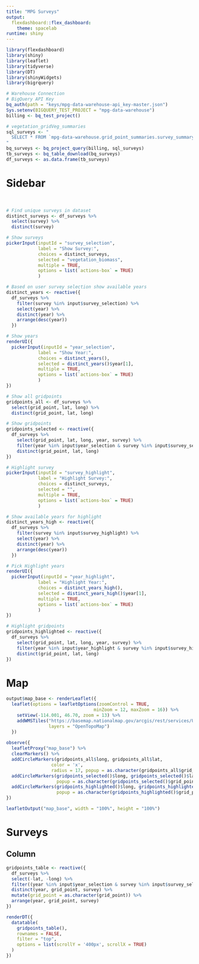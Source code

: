 ```yaml
---
title: "MPG Surveys"
output:
  flexdashboard::flex_dashboard: 
    theme: spacelab
runtime: shiny
---
```


```r
library(flexdashboard)
library(shiny)
library(leaflet)
library(tidyverse)
library(DT)
library(shinyWidgets)
library(bigrquery)

# Warehouse Connection
# BigQuery API Key
bq_auth(path = "keys/mpg-data-warehouse-api_key-master.json")
Sys.setenv(BIGQUERY_TEST_PROJECT = "mpg-data-warehouse")
billing <- bq_test_project()
```

```r
# vegetation_gridVeg_summaries
sql_surveys <- "
  SELECT * FROM `mpg-data-warehouse.grid_point_summaries.survey_summary`
" 
bq_surveys <- bq_project_query(billing, sql_surveys)
tb_surveys <- bq_table_download(bq_surveys)
df_surveys <- as.data.frame(tb_surveys)
```

Sidebar {.sidebar data-width=300}
=====================================
<br>
```r
# Find unique surveys in dataset
distinct_surveys <- df_surveys %>%
  select(survey) %>%
  distinct(survey)

# Show surveys
pickerInput(inputId = "survey_selection",
            label = "Show Survey:",
            choices = distinct_surveys,
            selected = "vegetation_biomass",
            multiple = TRUE,
            options = list(`actions-box` = TRUE)
            )

# Based on user survey selection show available years
distinct_years <- reactive({
  df_surveys %>%
    filter(survey %in% input$survey_selection) %>%
    select(year) %>%
    distinct(year) %>%
    arrange(desc(year))
  })

# Show years
renderUI({
  pickerInput(inputId = "year_selection",
            label = "Show Year:",
            choices = distinct_years(),
            selected = distinct_years()$year[1],
            multiple = TRUE,
            options = list(`actions-box` = TRUE)
            )
})

# Show all gridpoints
gridpoints_all <- df_surveys %>%
  select(grid_point, lat, long) %>%
  distinct(grid_point, lat, long)

# Show gridpoints
gridpoints_selected <- reactive({
  df_surveys %>%
    select(grid_point, lat, long, year, survey) %>%
    filter(year %in% input$year_selection & survey %in% input$survey_selection) %>%
    distinct(grid_point, lat, long)
})

# Highlight survey
pickerInput(inputId = "survey_highlight",
            label = "Highlight Survey:",
            choices = distinct_surveys,
            selected = "",
            multiple = TRUE,
            options = list(`actions-box` = TRUE)
            )

# Show available years for highlight
distinct_years_high <- reactive({
  df_surveys %>%
    filter(survey %in% input$survey_highlight) %>%
    select(year) %>%
    distinct(year) %>%
    arrange(desc(year))
  })

# Pick Highlight years
renderUI({
  pickerInput(inputId = "year_highlight",
            label = "Highlight Year:",
            choices = distinct_years_high(),
            selected = distinct_years_high()$year[1],
            multiple = TRUE,
            options = list(`actions-box` = TRUE)
            )
})

# Highlight gridpoints
gridpoints_highlighted <- reactive({
  df_surveys %>%
    select(grid_point, lat, long, year, survey) %>%
    filter(year %in% input$year_highlight & survey %in% input$survey_highlight) %>%
    distinct(grid_point, lat, long)
})
```

Map {.tabset data-width=700}
=====================================

```r
output$map_base <- renderLeaflet({
  leaflet(options = leafletOptions(zoomControl = TRUE,
                                 minZoom = 12, maxZoom = 16)) %>%
    setView(-114.001, 46.70, zoom = 13) %>%
    addWMSTiles("https://basemap.nationalmap.gov/arcgis/rest/services/USGSImageryTopo/MapServer/tile/{z}/{y}/{x}", 
                layers = "OpenTopoMap")
  })
  
observe({
  leafletProxy("map_base") %>%
  clearMarkers() %>%
  addCircleMarkers(gridpoints_all$long, gridpoints_all$lat, 
                 color = 'x',
                 radius = 17, popup = as.character(gridpoints_all$grid_point)) %>%
  addCircleMarkers(gridpoints_selected()$long, gridpoints_selected()$lat, radius = 5, color = 'yellow',
                   popup = as.character(gridpoints_selected()$grid_point)) %>%
  addCircleMarkers(gridpoints_highlighted()$long, gridpoints_highlighted()$lat, radius = 2, color = 'red', opacity = 1,
                   popup = as.character(gridpoints_highlighted()$grid_point))
})

leafletOutput("map_base", width = "100%", height = "100%")
```

Surveys
=====================================

Column {.tabset data-width=700}
-----------------
```r
gridpoints_table <- reactive({
  df_surveys %>% 
  select(-lat, -long) %>%
  filter((year %in% input$year_selection & survey %in% input$survey_selection)) %>%
  distinct(year, grid_point, survey) %>%
  mutate(grid_point = as.character(grid_point)) %>%
  arrange(year, grid_point, survey)
})

renderDT({
  datatable(
    gridpoints_table(), 
    rownames = FALSE,
    filter = "top",
    options = list(scrollY = '400px', scrollX = TRUE)
  )
})
```